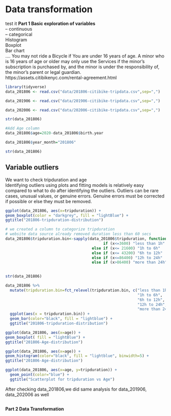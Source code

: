 # Data transformation
test it
**Part 1 Basic exploration of variables **  
 -- continuous  
-- categorical  
Histogram  
Boxplot  
Bar chart  
....
You may not ride a Bicycle if You are under 16 years of age. A minor who is 16 years of age or older may only use the Services if the minor’s subscription is purchased by, and the minor is under the responsibility of, the minor’s parent or legal guardian.  
https://assets.citibikenyc.com/rental-agreement.html  
\newline

```r
library(tidyverse)
data_201806 <- read.csv("data/201806-citibike-tripdata.csv",sep=",")
```

```r
data_201906 <- read.csv("data/201906-citibike-tripdata.csv",sep=",")
```

```r
data_202006 <- read.csv("data/202006-citibike-tripdata.csv",sep=",")
```

```r
str(data_201806)
```

```r
#Add Age column
data_201806$age=2020-data_201806$birth.year
```

```r
data_201806$year_month="201806"
```

```r
str(data_201806)
```
## Variable outliers  
We want to check tripduration and age  
\newline
Identifying outliers using plots and fitting models is relatively easy compared to what to do after identifying the outliers. Outliers can be rare cases, unusual values, or genuine errors. Genuine errors must be corrected if possible or else they must be removed.  
\newline

```r
ggplot(data_201806, aes(x=tripduration)) +
geom_boxplot(color = "darkgrey", fill = "lightBlue") +
ggtitle("201806-tripduration-distribution")
```

```r
# we created a column to categorize tripduration  
# website data source already removed duration less than 60 secs
data_201806$tripduration.bin<-sapply(data_201806$tripduration, function(x) 
                                           if (x<=3600) "less than 1h"
                                      else if (x<= 21600) "1h to 6h"
                                      else if (x<= 43200) "6h to 12h"
                                      else if (x<=86400) "12h to 24h"
                                      else if (x>86400) "more than 24h")
                                  
```

```r
str(data_201806)
```

```r
data_201806 %>%
  mutate(tripduration.bin=fct_relevel(tripduration.bin, c("less than 1h",
                                                          "1h to 6h",
                                                          "6h to 12h",
                                                          "12h to 24h",
                                                          "more than 24h"))) %>%
  ggplot(aes(x = tripduration.bin)) +
  geom_bar(color="black", fill = "lightblue") +
  ggtitle("201806-tripduration-distribution")
```

```r
ggplot(data_201806, aes(x=age)) +
geom_boxplot( fill = "lightBlue") +
ggtitle("201806-Age-distribution")
```


```r
ggplot(data_201806, aes(x=age)) +
geom_histogram(color="black", fill = "lightblue", binwidth=5) +
ggtitle("201806-Age-distribution")
```


```r
ggplot(data_201806, aes(x=age, y=tripduration)) + 
  geom_point(color="blue") +
  ggtitle("Scatterplot for tripduration vs Age")

```

\newline
After checking data_201806,we did same analysis for data_201906, data_202006 as well

```r

```



**Part 2 Data Transformation **  



